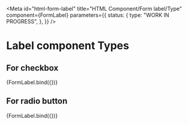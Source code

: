 <!-- @license CC0-1.0 -->


<Meta
  id="html-form-label"
  title="HTML Component/Form label/Type"
  component={FormLabel}
  parameters={{
    status: {
      type: "WORK IN PROGRESS",
    },
  }}
/>

# Label component Types

## For checkbox

<Canvas>
  <Story
    name="Checkbox"
    args={{
      ...exampleArgs,
      type: "checkbox",
    }}
  >
    {FormLabel.bind({})}
  </Story>
</Canvas>

## For radio button

<Canvas>
  <Story
    name="Radio"
    args={{
      ...exampleArgs,
      type: "radio",
    }}
  >
    {FormLabel.bind({})}
  </Story>
</Canvas>
